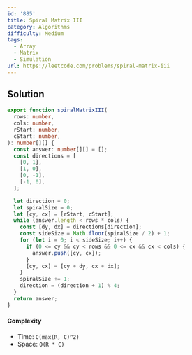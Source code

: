 ```yaml
---
id: '885'
title: Spiral Matrix III
category: Algorithms
difficulty: Medium
tags:
  - Array
  - Matrix
  - Simulation
url: https://leetcode.com/problems/spiral-matrix-iii
---
```


## Solution

```typescript filename="solution.ts" copy
export function spiralMatrixIII(
  rows: number,
  cols: number,
  rStart: number,
  cStart: number,
): number[][] {
  const answer: number[][] = [];
  const directions = [
    [0, 1],
    [1, 0],
    [0, -1],
    [-1, 0],
  ];

  let direction = 0;
  let spiralSize = 0;
  let [cy, cx] = [rStart, cStart];
  while (answer.length < rows * cols) {
    const [dy, dx] = directions[direction];
    const sideSize = Math.floor(spiralSize / 2) + 1;
    for (let i = 0; i < sideSize; i++) {
      if (0 <= cy && cy < rows && 0 <= cx && cx < cols) {
        answer.push([cy, cx]);
      }
      [cy, cx] = [cy + dy, cx + dx];
    }
    spiralSize += 1;
    direction = (direction + 1) % 4;
  }
  return answer;
}
```

#### Complexity

- Time: `O(max(R, C)^2)`
- Space: `O(R * C)`
